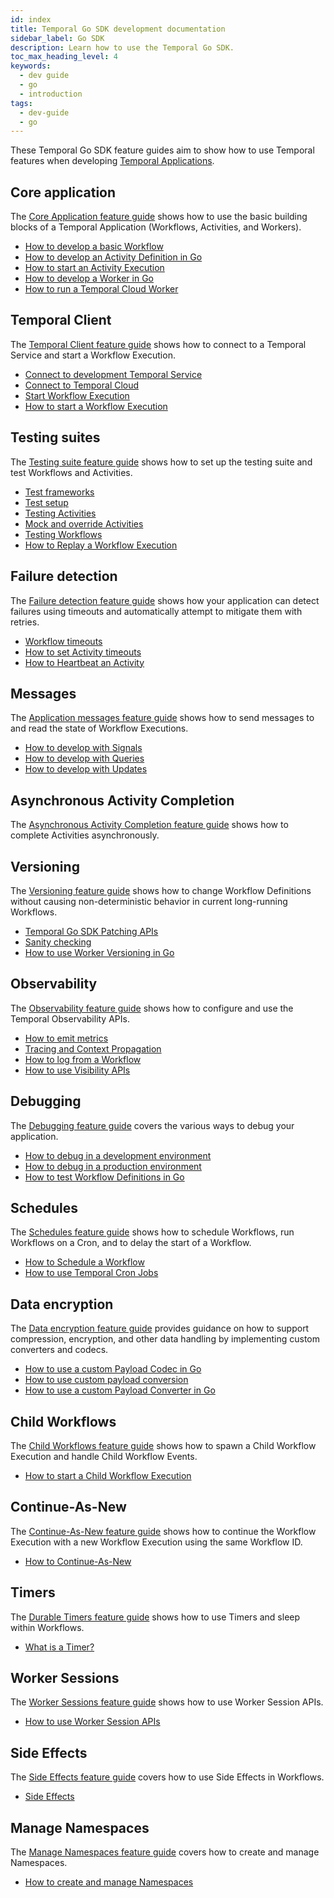 ```yaml
---
id: index
title: Temporal Go SDK development documentation
sidebar_label: Go SDK
description: Learn how to use the Temporal Go SDK.
toc_max_heading_level: 4
keywords:
  - dev guide
  - go
  - introduction
tags:
  - dev-guide
  - go
---
```


These Temporal Go SDK feature guides aim to show how to use Temporal features when developing [Temporal Applications](/temporal#temporal-application).

## Core application

The [Core Application feature guide](/develop/go/core-application) shows how to use the basic building blocks of a Temporal Application (Workflows, Activities, and Workers).

- [How to develop a basic Workflow](/develop/go/core-application#develop-workflows)
- [How to develop an Activity Definition in Go](/develop/go/core-application#activity-definition)
- [How to start an Activity Execution](/develop/go/core-application#activity-execution)
- [How to develop a Worker in Go](/develop/go/core-application#develop-worker)
- [How to run a Temporal Cloud Worker](/develop/go/core-application#run-a-temporal-cloud-worker)

## Temporal Client

The [Temporal Client feature guide](/develop/go/temporal-clients) shows how to connect to a Temporal Service and start a Workflow Execution.

- [Connect to development Temporal Service](/develop/go/temporal-clients#connect-to-development-service)
- [Connect to Temporal Cloud](/develop/go/temporal-clients#connect-to-temporal-cloud)
- [Start Workflow Execution](/develop/go/temporal-clients#start-workflow-execution)
- [How to start a Workflow Execution](/develop/go/temporal-clients#start-workflow-execution)

## Testing suites

The [Testing suite feature guide](/develop/go/testing-suite) shows how to set up the testing suite and test Workflows and Activities.

- [Test frameworks](/develop/go/testing-suite#test-frameworks)
- [Test setup](/develop/go/testing-suite#test-setup)
- [Testing Activities](/develop/go/testing-suite#test-activities)
- [Mock and override Activities](/develop/go/testing-suite#mock-and-override-activities)
- [Testing Workflows](/develop/go/testing-suite#test-workflows)
- [How to Replay a Workflow Execution](/develop/go/testing-suite#replay)

## Failure detection

The [Failure detection feature guide](/develop/go/failure-detection) shows how your application can detect failures using timeouts and automatically attempt to mitigate them with retries.

- [Workflow timeouts](/develop/go/failure-detection#workflow-timeouts)
- [How to set Activity timeouts](/develop/go/failure-detection#activity-timeouts)
- [How to Heartbeat an Activity](/develop/go/failure-detection#activity-heartbeats)

## Messages

The [Application messages feature guide](/develop/go/message-passing) shows how to send messages to and read the state of Workflow Executions.

- [How to develop with Signals](/develop/go/message-passing#signals)
- [How to develop with Queries](/develop/go/message-passing#queries)
- [How to develop with Updates](/develop/go/message-passing#updates)

## Asynchronous Activity Completion

The [Asynchronous Activity Completion feature guide](/develop/go/asynchronous-activity-completion) shows how to complete Activities asynchronously.

## Versioning

The [Versioning feature guide](/develop/go/versioning) shows how to change Workflow Definitions without causing non-deterministic behavior in current long-running Workflows.

- [Temporal Go SDK Patching APIs](/develop/go/versioning#patching)
- [Sanity checking](/develop/go/versioning#sanity-checking)
- [How to use Worker Versioning in Go](/develop/go/versioning#worker-versioning)

## Observability

The [Observability feature guide](/develop/go/observability) shows how to configure and use the Temporal Observability APIs.

- [How to emit metrics](/develop/go/observability#metrics)
- [Tracing and Context Propagation](/develop/go/observability#tracing-and-context-propogation)
- [How to log from a Workflow](/develop/go/observability#logging)
- [How to use Visibility APIs](/develop/go/observability#visibility)

## Debugging

The [Debugging feature guide](/develop/go/debugging) covers the various ways to debug your application.

- [How to debug in a development environment](/develop/go/debugging#debug-in-a-development-environment)
- [How to debug in a production environment](/develop/go/debugging#debug-in-a-production-environment)
- [How to test Workflow Definitions in Go](/develop/go/debugging#testing-and-debugging)

## Schedules

The [Schedules feature guide](/develop/go/schedules) shows how to schedule Workflows, run Workflows on a Cron, and to delay the start of a Workflow.

- [How to Schedule a Workflow](/develop/go/schedules#schedule-a-workflow)
- [How to use Temporal Cron Jobs](/develop/go/schedules#temporal-cron-jobs)

## Data encryption

The [Data encryption feature guide](/develop/go/data-encryption) provides guidance on how to support compression, encryption, and other data handling by implementing custom converters and codecs.

- [How to use a custom Payload Codec in Go](/develop/go/data-encryption#custom-payload-codec)
- [How to use custom payload conversion](/develop/go/data-encryption#custom-payload-conversion)
- [How to use a custom Payload Converter in Go](/develop/go/data-encryption#custom-payload-converter)

## Child Workflows

The [Child Workflows feature guide](/develop/go/child-workflows) shows how to spawn a Child Workflow Execution and handle Child Workflow Events.

- [How to start a Child Workflow Execution](/develop/go/child-workflows#child-workflows)

## Continue-As-New

The [Continue-As-New feature guide](/develop/go/continue-as-new) shows how to continue the Workflow Execution with a new Workflow Execution using the same Workflow ID.

- [How to Continue-As-New](/develop/go/continue-as-new)

## Timers

The [Durable Timers feature guide](/develop/go/timers) shows how to use Timers and sleep within Workflows.

- [What is a Timer?](/develop/go/timers#timers)

## Worker Sessions

The [Worker Sessions feature guide](/develop/go/sessions) shows how to use Worker Session APIs.

- [How to use Worker Session APIs](/develop/go/sessions#worker-sessions)

## Side Effects

The [Side Effects feature guide](/develop/go/side-effects) covers how to use Side Effects in Workflows.

- [Side Effects](/develop/go/side-effects#side-effects)

## Manage Namespaces

The [Manage Namespaces feature guide](/develop/go/namespaces) covers how to create and manage Namespaces.

- [How to create and manage Namespaces](/develop/go/namespaces#namespaces)
